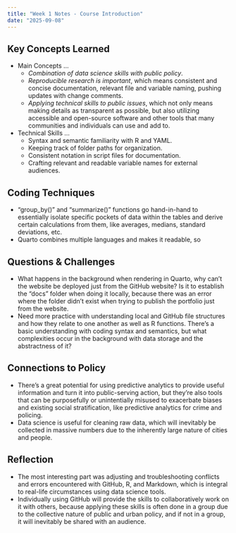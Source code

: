 ```yaml
---
title: "Week 1 Notes - Course Introduction"
date: "2025-09-08"
---
```


## Key Concepts Learned
- Main Concepts ...
  - *Combination of data science skills with public policy*.
  - *Reproducible research is important*, which means consistent and concise documentation, relevant file and variable naming, pushing updates with change comments.
  - *Applying technical skills to public issues*, which not only means making details as transparent as possible, but also utilizing accessible and open-source software and other tools that many communities and individuals can use and add to.
- Technical Skills ...
  - Syntax and semantic familiarity with R and YAML.
  - Keeping track of folder paths for organization.
  - Consistent notation in script files for documentation.
  - Crafting relevant and readable variable names for external audiences.

## Coding Techniques
- "group_by()" and "summarize()" functions go hand-in-hand to essentially isolate specific pockets of data within the tables and derive certain calculations from them, like averages, medians, standard deviations, etc.
- Quarto combines multiple languages and makes it readable, so 

## Questions & Challenges
- What happens in the background when rendering in Quarto, why can't the website be deployed just from the GitHub website? Is it to establish the "docs" folder when doing it locally, because there was an error where the folder didn't exist when trying to publish the portfolio just from the website.
- Need more practice with understanding local and GitHub file structures and how they relate to one another as well as R functions. There's a basic understanding with coding syntax and semantics, but what complexities occur in the background with data storage and the abstractness of it?

## Connections to Policy
- There's a great potential for using predictive analytics to provide useful information and turn it into public-serving action, but they're also tools that can be purposefully or unintentially misused to exacerbate biases and existing social stratification, like predictive analytics for crime and policing.
- Data science is useful for cleaning raw data, which will inevitably be collected in massive numbers due to the inherently large nature of cities and people.

## Reflection
- The most interesting part was adjusting and troubleshooting conflicts and errors encountered with GitHub, R, and Markdown, which is integral to real-life circumstances using data science tools.
- Individually using GitHub will provide the skills to collaboratively work on it with others, because applying these skills is often done in a group due to the collective nature of public and urban policy, and if not in a group, it will inevitably be shared with an audience.
